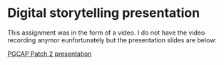 # Digital storytelling presentation

This assignment was in the form of a video.
I do not have the video recording anymor eunfortunately but the presentation slides are below:

[PGCAP Patch 2 presentation](https://docs.google.com/presentation/d/1tnJ_qAWN1pXQLqujLnrekFYjKq_w8zJ1uUhFCR9cRqw/edit?usp=sharing)
